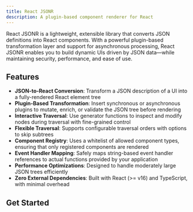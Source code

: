 ```yaml
---
title: React JSONR
description: A plugin-based component renderer for React
---
```


React JSONR is a lightweight, extensible library that converts JSON definitions into React components. With a powerful plugin-based transformation layer and support for asynchronous processing, React JSONR enables you to build dynamic UIs driven by JSON data—while maintaining security, performance, and ease of use.

## Features

- **JSON-to-React Conversion**: Transform a JSON description of a UI into a fully-rendered React element tree
- **Plugin-Based Transformation**: Insert synchronous or asynchronous plugins to mutate, enrich, or validate the JSON tree before rendering
- **Interactive Traversal**: Use generator functions to inspect and modify nodes during traversal with fine-grained control
- **Flexible Traversal**: Supports configurable traversal orders with options to skip subtrees
- **Component Registry**: Uses a whitelist of allowed component types, ensuring that only registered components are rendered
- **Event Handler Mapping**: Safely maps string-based event handler references to actual functions provided by your application
- **Performance Optimizations**: Designed to handle moderately large JSON trees efficiently
- **Zero External Dependencies**: Built with React (>= v16) and TypeScript, with minimal overhead

## Get Started

<Cards>
  <Card title="Installation" href="/docs/getting-started/installation" />
  <Card title="Basic Usage" href="/docs/getting-started/basic-usage" />
  <Card title="Examples" href="/docs/examples" />
  <Card title="API Reference" href="/docs/api" />
</Cards>
